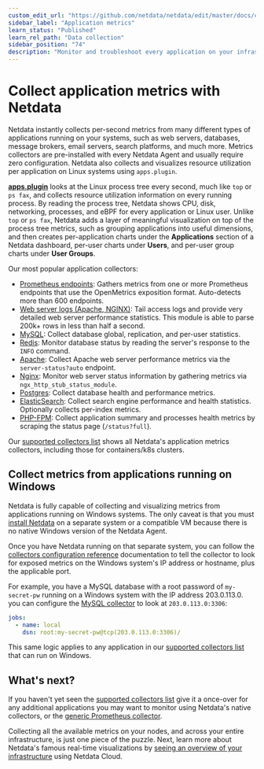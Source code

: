 ```yaml
---
custom_edit_url: "https://github.com/netdata/netdata/edit/master/docs/collect/application-metrics.md"
sidebar_label: "Application metrics"
learn_status: "Published"
learn_rel_path: "Data collection"
sidebar_position: "74"
description: "Monitor and troubleshoot every application on your infrastructure with per-second metrics, zero configuration, and meaningful charts."
---
```



# Collect application metrics with Netdata

Netdata instantly collects per-second metrics from many different types of applications running on your systems, such as
web servers, databases, message brokers, email servers, search platforms, and much more. Metrics collectors are
pre-installed with every Netdata Agent and usually require zero configuration. Netdata also collects and visualizes
resource utilization per application on Linux systems using `apps.plugin`.

[**apps.plugin**](/docs/nightly/data-collection/monitor-anything/system-metrics/application-monitoring) looks at the Linux process tree every second, much like `top` or
`ps fax`, and collects resource utilization information on every running process. By reading the process tree, Netdata
shows CPU, disk, networking, processes, and eBPF for every application or Linux user. Unlike `top` or `ps fax`, Netdata
adds a layer of meaningful visualization on top of the process tree metrics, such as grouping applications into useful
dimensions, and then creates per-application charts under the **Applications** section of a Netdata dashboard, per-user
charts under **Users**, and per-user group charts under **User Groups**.

Our most popular application collectors:

- [Prometheus endpoints](/docs/nightly/data-collection/monitor-anything/generic-collectors/prometheus-endpoints): Gathers
  metrics from one or more Prometheus endpoints that use the OpenMetrics exposition format. Auto-detects more than 600
  endpoints.
- [Web server logs (Apache, NGINX)](/docs/nightly/data-collection/monitor-anything/quantify-logs-to-metrics/web-server-logs-apache-nginx-microsoft-iis):
  Tail access logs and provide very detailed web server performance statistics. This module is able to parse 200k+
  rows in less than half a second.
- [MySQL](/docs/nightly/data-collection/monitor-anything/databases/mysql): Collect database global,
  replication, and per-user statistics.
- [Redis](/docs/nightly/data-collection/monitor-anything/databases/redis): Monitor database status by
  reading the server's response to the `INFO` command.
- [Apache](/docs/nightly/data-collection/monitor-anything/webapps/apache): Collect Apache web server
  performance metrics via the `server-status?auto` endpoint.
- [Nginx](/docs/nightly/data-collection/monitor-anything/webapps/nginx): Monitor web server status
  information by gathering metrics via `ngx_http_stub_status_module`.
- [Postgres](/docs/nightly/data-collection/monitor-anything/databases/postgressql): Collect database health
  and performance metrics.
- [ElasticSearch](/docs/nightly/data-collection/monitor-anything/apps/elasticsearch): Collect search
  engine performance and health statistics. Optionally collects per-index metrics.
- [PHP-FPM](/docs/nightly/data-collection/monitor-anything/webapps/php-fpm): Collect application summary
  and processes health metrics by scraping the status page (`/status?full`).

Our [supported collectors list](/docs/nightly/data-collection/monitor-anything#service-and-application-collectors) shows all Netdata's
application metrics collectors, including those for containers/k8s clusters.

## Collect metrics from applications running on Windows

Netdata is fully capable of collecting and visualizing metrics from applications running on Windows systems. The only
caveat is that you must [install Netdata](/docs/nightly/getting-started/install-netdata) on a separate system or a compatible VM because there
is no native Windows version of the Netdata Agent.

Once you have Netdata running on that separate system, you can follow the [collectors configuration reference](/docs/nightly/data-collection/collectors-configuration) documentation to tell the collector to look for exposed metrics on the Windows system's IP
address or hostname, plus the applicable port.

For example, you have a MySQL database with a root password of `my-secret-pw` running on a Windows system with the IP
address 203.0.113.0. you can configure the [MySQL
collector](/docs/nightly/data-collection/monitor-anything/databases/mysql) to look at `203.0.113.0:3306`:

```yml
jobs:
  - name: local
    dsn: root:my-secret-pw@tcp(203.0.113.0:3306)/
```

This same logic applies to any application in our [supported collectors
list](/docs/nightly/data-collection/monitor-anything#service-and-application-collectors) that can run on Windows.

## What's next?

If you haven't yet seen the [supported collectors list](/docs/nightly/data-collection/monitor-anything) give it a once-over for any
additional applications you may want to monitor using Netdata's native collectors, or the [generic Prometheus
collector](/docs/nightly/data-collection/monitor-anything/generic-collectors/prometheus-endpoints).

Collecting all the available metrics on your nodes, and across your entire infrastructure, is just one piece of the
puzzle. Next, learn more about Netdata's famous real-time visualizations by [seeing an overview of your
infrastructure](/docs/nightly/visualization,-charts-and-dashboards/see-an-overview-of-your-infrastructure) using Netdata Cloud.


